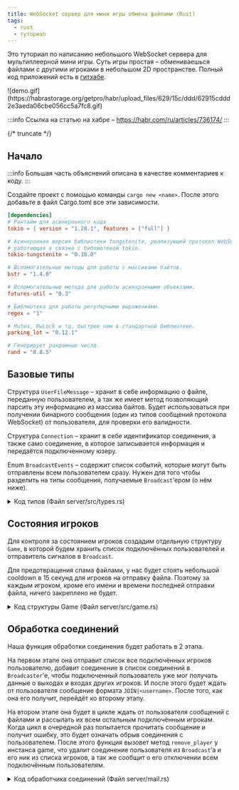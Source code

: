```yaml
---
title: WebSocket сервер для мини игры обмена файлами (Rust)
tags:
  - rust
  - туториал
---
```


Это туториал по написанию небольшого WebSocket сервера для мультиплеерной мини игры. Суть игры простая – обмениваешься файлами с другими игроками в небольшом 2D пространстве. Полный код приложений есть в [гитхабе](https://github.com/IDSaves/filecats).

<div style={{ display: "flex", justifyContent: "center" }}>
![demo.gif](https://habrastorage.org/getpro/habr/upload_files/629/15c/ddd/62915cddd2e3aeda06cbe056cc5a7fc8.gif)
</div>

:::info 
Ссылка на статью на хабре – https://habr.com/ru/articles/736174/
:::

{/* truncate */}

## Начало

:::info 
Большая часть объяснений описана в качестве комментариев к коду.
:::

Создайте проект с помощью команды `cargo new <name>`. После этого добавьте в файл Cargo.toml все эти зависимости.

```toml
[dependencies]
# Рантайм для асинхронного кода
tokio = { version = "1.28.1", features = ["full"] }

# Асинхронная версия библиотеки tungstenite, реализующей протокол WebSocket, 
# работающая в связке с библиотекой tokio.
tokio-tungstenite = "0.18.0"

# Вспомогательные методы для работы с массивами байтов. 
bstr = "1.4.0"

# Вспомогательные метода для работы асинхронными объектами.
futures-util = "0.3"

# Библиотека для работы регулярными выражениями.
regex = "1"

# Mutex, RwLock и тд. быстрее чем в стандартной библиотеке.
parking_lot = "0.12.1"

# Генерирует рандомные числа.
rand = "0.8.5"
```

## Базовые типы
Структура `UserFileMessage` – хранит в себе информацию о файле, переданную пользователем, а так же имеет метод позволяющий парсить эту информацию из массива байтов. Будет использоваться при получении бинарного сообщения (один из типов сообщений протокола WebSocket) от пользователя, для проверки его валидности.

Структура `Connection` – хранит в себе идентификатор соединения, а также само соединение, в которое записывается информация и передаётся подключенному юзеру.

Enum `BroadcastEvents` – содержит список событий, которые могут быть отправлены всем пользователем сразу. Нужен для того чтобы разделить на типы сообщения, получаемые `Broadcast`’ером (о нём ниже).

<details>
  <summary>Код типов (Файл server/src/types.rs)</summary>
  ```rust title="server/src/types.rs"
  // Трейт с вспомогательными методами для массима байтов 
  use bstr::ByteSlice;

  // SplitSink это Sink часть разделённого на два объекта потока. 
  // Подробнее позже
  use futures_util::stream::SplitSink;

  // Асинхронный TCP стрим 
  use tokio::net::TcpStream;

  // Тип WebSocket потока и сообщения из него
  use tokio_tungstenite::{tungstenite::Message, WebSocketStream};

  pub struct UserFileMessage {
    // Имя пользователя отправившего файл
    pub username: String,

    // Имя файла
    pub file_name: String,

    // Content-Type файла
    pub file_type: String,

    // Сам файл 
    pub file_bytes: Vec<u8>,
  }

  impl UserFileMessage {
    // Метод из массива байтов собирает структуру UserFileMessage.
    pub fn from(data: Vec<u8>) -> Option<Self> {
      // Паттерн разделителя, который отделяет каждый фрагмент 
      // информации от другого. Например:
      // username<pattern>filename<pattern>filetype<pattern>filebytes
      let pattern: [u8; 12] = [226, 128, 147, 226, 128, 147, 226, 128, 147, 226, 128, 147]; 
      
      // Делит массив по паттерну
      let result: Vec<Vec<u8>> = data.split_str(&pattern).map(|x|x.to_vec()).filter(|x| x.len() > 0).collect();
      
      // Если разделение прошло на 4 элемента, то все прошло успешно. 
      // Если нет, то данные переданы некорректно и нужно возвращать None.
      if result.len() == 4 {
        let username = String::from_utf8_lossy(&result[0]).to_string();
        let file_name = String::from_utf8_lossy(&result[1]).to_string();
        let file_type = String::from_utf8_lossy(&result[2]).to_string();
        
        let file_bytes = result[3].clone();
        
        Some(UserFileMessage { username, file_name, file_type, file_bytes })
      } else {
        None
      }
    }
  }

  #[derive(Debug)]
  pub struct Connection {
    // Рандомный идентификатор соединения
    pub id: u32,

    // Sink часть websocket потока для передачи в него информации
    pub con: SplitSink<WebSocketStream<TcpStream>, Message>,
  }

  #[derive(Debug)]
  pub enum BroadcastEvents {
    // Добавляет подключение в broadcast'ер
    AddConn(Connection),
  
    // Отправка всем участникам сообщения о подключении нового
    Join(String),

    // Отправка всем участникам сообщения о выходе игрока. 
    // Так же передаём первым элементом идентификатор его
    // подключения, чтобы удалить его из списка.
    Quit(u32, String),

    // Отправка всем участникам полученного от одного из них файла.
    SendFile(Message)
  }
  ```
</details>

## Broadcast

`Broadcast` – это функция, которая будет работать в отдельной `Task`’е `tokio`, принимать сигналы от других потоков и в зависимости от полученного сигнала, отправлять всем подключенным игрокам разные сообщения.

:::info 
`Task` в `tokio` это зелёный (виртуальный) поток. Он управляется рантаймом токио, а не операционной системой.
:::

<details>
  <summary>Код broadcast (Файл server/src/broadcast.rs)</summary>
  ```rust title="server/src/broadcast.rs"
  use std::collections::HashMap;

  // Трейт добавляющий удобные методы для Sink объектов (в 
  // нашем случае Sink'ом будет, полученная после деления, вторая часть
  // потока WebSocketStream, в которую мы будем записывать данные, для 
  // передачи их пользователю).
  use futures_util::SinkExt;

  // Тип получателя для неограниченного mpsc канала
  use tokio::sync::mpsc::UnboundedReceiver;

  // Тип сообщения, передаваемого по WebSocket'у
  use tokio_tungstenite::tungstenite::Message;

  use crate::types::{BroadcastEvents, Connection};

  pub async fn run(mut rx: UnboundedReceiver<BroadcastEvents>) {
    let mut connections: HashMap<u32, Connection> = HashMap::new();

    // В цикле ждём новый сигнал 
    while let Some(event) = rx.recv().await {
      match event {
        // Добавляем соединение в список для рассылки
        BroadcastEvents::AddConn(conn) => {
          connections.insert(conn.id, conn);
        }
        
      // Рассылаем всем юзерам сообщение о подключении нового игрока
        // Пример сообщения: JOIN|userA
        BroadcastEvents::Join(username) => {
          for (_, iconn) in connections.iter_mut() {
            let _ = iconn.con.send(Message::Text(format!("JOIN|{}", username))).await;
          }
        }

        // Рассылаем всем юзерам сообщение о выходе игрока
        // Пример сообщения: LEFT|userA
        BroadcastEvents::Quit(id, username) => {
          connections.remove(&id);

          if !username.is_empty() {
            for (_, conn) in connections.iter_mut() {
              let _ = conn.con.send(Message::Text(format!("LEFT|{}", username))).await;
            }
          }
        }

        // Пересылаем юзерам сообщение с файлом.
        // Так как сообщение для пересылки нужно клонировать и при 
      // большом количестве игроков это может вызвать замедления в работе
        // функции, максимальный размер файла ограничен 5МБ. (Это будет ниже)
        BroadcastEvents::SendFile(msg) => {
          for (_, conn) in connections.iter_mut() {
            let _ = conn.con.send(msg.clone()).await;
          }
        }
      }
    }
  }
  ```
</details>

## Состояния игроков
Для контроля за состоянием игроков создадим отдельную структуру `Game`, в которой будем хранить список подключённых пользователей и отправитель сигналов в `Broadcast`.

Для предотвращения спама файлами, у нас будет стоять небольшой cooldown в 15 секунд для игроков на отправку файла. Поэтому за каждым игроком, кроме его имени и времени последней отправки файла, ничего закреплено не будет.

<details>
  <summary>Код структуры Game (Файл server/src/game.rs)</summary>
  ```rust title="server/src/game.rs"
  use std::{collections::HashMap, sync::Arc};

  use parking_lot::Mutex;
  use tokio::{sync::mpsc::UnboundedSender, time::Instant};
  use tokio_tungstenite::tungstenite::Message;

  use crate::types::{BroadcastEvents, Connection};

  pub struct Player {
    // Время последнего отправленного файла. 
    // Так как, когда пользователь только зашел, он ещё не успел отправить
    // что-нибудь, записывать в это поле нечего. В таком случае будет
    // выставлено значение енама Option – None.
    pub dt_last_send: Option<Instant>,
  }

  #[derive(Clone)]
  pub struct Game {
    // Мапа со всеми подключенными играками (Формат: username:Player).
    // Для того чтобы это поле было доступно для нескольких потоков,
    // его необходимо обернуть в смарт-поинтер Arc, которые реализует
    // множественное владение данными в нескольких потоках. А чтобы 
    // мапу можно было внутри Arc'а ещё и изменять, нужно дополнительно
    // завернуть её в Mutex. Так же Mutex обезопасит данные, ограничив
    // максимальное количество единовременно изменяемых мапу потоков до одного.
    pub players: Arc<Mutex<HashMap<String, Player>>>,

    // Отправитель сигналов в Broadcast
    pub broadcast_sender: UnboundedSender<BroadcastEvents>
  }

  impl Game {
    // Создаём новый инстанс
    pub fn new(broadcast_sender: UnboundedSender<BroadcastEvents>) -> Game {
      Game { 
        players: Arc::new(Mutex::new(HashMap::new())),
        broadcast_sender,
      }
    }
    
    // Добавляем игрока и отправляем сигнал в Broadcast.
  
    // Вызов метода send вернёт Result, который мы не хотим в данном
    // случае обрабатывать. Поэтому засунем его в игнорируемую переменную.
  
    // Так же проверяем есть ли такой игрок уже на сервере и 
    // не превысит ли количество игроков на сервере 50,
    // если игрок подключится. (Максимум 50 игроков)
    pub fn add_player(&self, username: String) {
      let mut players = self.players.lock();
      if !players.contains_key(&username) && players.len() < 50 {
        players.insert(username.clone(), Player { dt_last_send: None });
        let _ = self.broadcast_sender.send(BroadcastEvents::Join(username.clone()));
      }
    }

    // Добавляем соединение в Broadcast
    pub fn add_connection(&self, conn: Connection) {
      let _ = self.broadcast_sender.send(BroadcastEvents::AddConn(conn));
    }
  
    // Удаляем игрока и отправляем сигнал в Broadcast
    pub fn remove_player(&self, username: String, id: u32) {
      self.players.lock().remove(&username);
      let _ = self.broadcast_sender.send(BroadcastEvents::Quit(id, username));
    }

    // Формируем сообщение со списком пользователей.
    // Пример: LIST|userA,userB,userC
    pub fn get_list_message(&self) -> Message {
      let list_string = self.players.lock().iter().map(|w| w.0.to_owned()).collect::<Vec<String>>().join(",");

      Message::Text(format!("LIST|{}", list_string))
    }
    
    // Отправляем сообщение с файлом в Broadcast.
    // Перед этим проверяем прошел или нет у пользователя 
    // cooldown на отправку файла.
    pub fn send_file(&self, from: String, msg: Message) {
      let mut players = self.players.lock();
      if let Some(player) = players.get(&from) {
        if player.dt_last_send.is_none() || player.dt_last_send.unwrap().elapsed().as_secs() > 15 {
          let _ = self.broadcast_sender.send(BroadcastEvents::SendFile(msg));
          players.insert(from, Player { dt_last_send: Some(Instant::now()) });
        }
      }
    }
  }
  ```
</details>

## Получение запросов на соединение
Так как WebSocket работает поверх TCP, для начала нам нужно просто создать прослушивающий TCP сокет методом bind у `TcpListener`’а, и в цикле принимать все запросы на соединение.

Для оптимизации обработки соединений лучше выводить их в отдельный поток. В нашем случае, в `Task`’у токио.

<details>
  <summary>Начало кода main.rs</summary>
  ```rust title="server/src/main.rs"
  // Методы для удобного управления потоком подключения WebSocket
  use futures_util::{StreamExt, SinkExt};

  use tokio::net::{TcpStream, TcpListener};

  // Фунция для принятия WebSocket соединения
  use tokio_tungstenite::accept_async;

  use tokio::sync::mpsc;

  // Структура для работы с регулярными выражениями
  use regex::Regex;

  // Рандомайзер для чисел
  use rand::Rng;

  use types::{Connection, BroadcastEvents, UserFileMessage};
  use game::Game;

  mod types;
  mod game;
  mod broadcast;

  // Обязательно навешиваем на main макрос tokio::main, который
  // создаст рантайм токио для исполнения асинхронного кода.
  #[tokio::main]
  async fn main () {
      // Создаём прослушивающий TCP сокет на порте 8080
    let server = TcpListener::bind("0.0.0.0:8080").await.unwrap();
    
      // Создаём неограниченный канал mpsc
    let (broadcast_sender, broadcast_receiver) = mpsc::unbounded_channel::<BroadcastEvents>();
    
    // Создаём новый поток токио и на выполнение ему передаём нашу 
      // функцию Broadcast.
    tokio::spawn(broadcast::run(broadcast_receiver));
    
    let game = Game::new(broadcast_sender);
    
    // В цикле принимаем все запросы на соединение
    loop {
      let (stream, _) = server.accept().await.unwrap();
          // Обрабатываем все соединения в отдельном токио потоке
      tokio::spawn(process_con(stream, game.clone()));
    }
  }

  // Функция обработки соединения
  async fn process_con(stream: TcpStream, game: Game) {
    println!("Connection!")
  }
  ```
</details>

## Обработка соединений
Наша функция обработки соединения будет работать в 2 этапа.

На первом этапе она отправит список все подключённых игроков пользователю, добавит соединение в список соединений в `Broadcaster`’е, чтобы подключенный пользователь уже мог получать данные о выходах и входах других игроков. И после этого будет ждать от пользователя сообщение формата `JOIN|<username>`. После того, как она его получит, перейдёт ко второму этапу.

На втором этапе она будет в цикле ждать от пользователя сообщений с файлами и рассылать их всем остальным подключённым игрокам. Когда цикл в очередной раз попытается прочитать сообщение и получит ошибку, это будет означать обрыв соединения с пользователем. После этого функция вызовет метод `remove_player` у инстанса game, что удалит соединение пользователя из `Broadcast`’а и его ник из списка игроков, а так же сообщит о его отключении всем подключённым пользователям.

<details>
  <summary>Код обработчика соединений (Файл server/mail.rs)</summary>
  ```rust title="server/src/main.rs"
  // ...

  async fn process_con(stream: TcpStream, game: Game) {
      // Генерируем идентификатор для соединения
    let id = rand::thread_rng().gen::<u32>();
    
    // Производим websocket handshake, после чего получаем 
      // websocket поток или ошибку. В случае ошибки виртуальный 
      // поток токио оборвется.
    let websocket = accept_async(stream).await.unwrap();
    
    // Делим поток вебсокета на Sink и Stream объекты 
      // для того чтобы можно было читать данные с потока в 
      // одном потоке, а получать в другом. В нашем случае 
      // Sink объект (sender) мы отправим броадкастеру, а с 
      // Stream продолжим работать тут чтоб получать сообщения.
    let (mut sender, mut receiver) = websocket.split();

    let mut username = String::new(); 
    
    // Отправляем список игроков пользователю
    let _ = sender.send(game.get_list_message()).await;

    // Добавляем подключение в список подключений Broadcast
    game.add_connection(Connection {
      id,
      con: sender,
    });

    // Ждём сообщение входа от пользователя.
      // Если приходят любые другие сообщения, кроме текстовых
      // формата "JOIN|<username>" – игнорируем их.
      // При это длина имени игрока не должна превышать 13 символов.

      // Когда валидное сообщение получено, он добавляет игрока в список и 
      // сообщает всем остальнм о новом участнике.
    while let Some(msg) = receiver.next().await {
      if let Ok(msg) = msg {
        if !msg.is_text() {
          continue;
        }
        if let Ok(data) = msg.clone().into_text() {
          let re = Regex::new(r"JOIN\|[A-Za-z0-9]*$").unwrap();
          if re.is_match(&data) {
            username = (&data[5..]).to_owned();
            if username.len() > 13 {
              continue;
            }
            game.add_player(username.clone());
            break;
          }
        }
      } else {
        game.remove_player(username, id);
        return;
      }
    }

    // Обработываем полученные сообщения после входа.
      // Все не бинарные сообщение игнорируем, а бинарные парсим и 
      // проверяем на валидность. Если размер файла больше 5МБ, или 
      // если в сообщении отправителем указан не тот игрок, что 
      // записан в соединении – игнорируем. В ином случае, пересылаем 
      // сообщение всем подключенным игрокам.
    while let Some(msg) = receiver.next().await {
      if let Ok(msg) = msg {
        if !msg.is_binary() {
          continue;
        }
        if let Some(data) = UserFileMessage::from(msg.clone().into_data()) {
          if data.file_bytes.len() > 5_000_000 && data.username == username {
            continue;
          }

          game.send_file(data.username, msg);
        }
      } else {
        break;
      }
    }

    // Когда соединение оборвано (цикл закончился), удаляем игрока 
      // из списка и уведомляем всех остальных об этом.
    game.remove_player(username, id);
  } 
  ```
</details>

___

Спасибо за внимание! :) Так же клиентскую часть игры можно найти в репозитории проекта по ссылке ниже.

Ссылка на полный код проекта – https://github.com/IDSaves/filecats